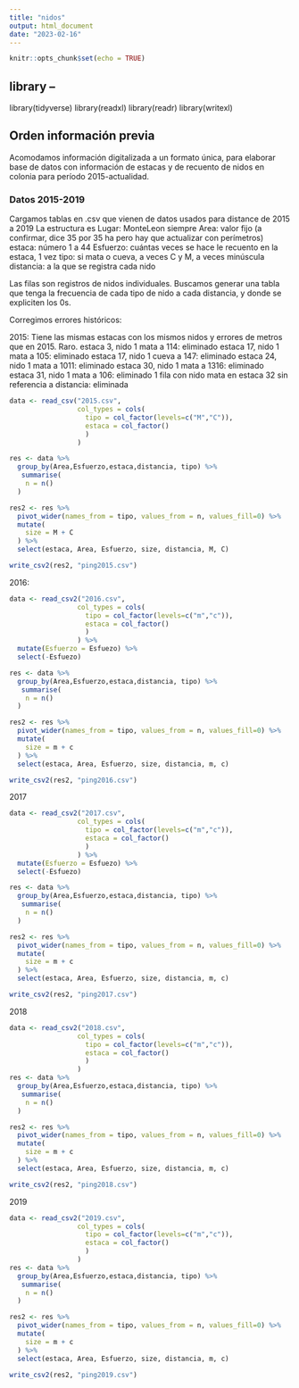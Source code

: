 ```yaml
---
title: "nidos"
output: html_document
date: "2023-02-16"
---
```


```r
knitr::opts_chunk$set(echo = TRUE)
```

## library --
library(tidyverse)
library(readxl)
library(readr)
library(writexl)


## Orden información previa
Acomodamos información digitalizada a un formato única, para elaborar base de datos con información de estacas y de recuento de nidos en colonia para período 2015-actualidad.

### Datos 2015-2019

Cargamos tablas en .csv que vienen de datos usados para distance de 2015 a 2019
La estructura es 
Lugar: MonteLeon siempre
Area: valor fijo (a confirmar, dice 35 por 35 ha pero hay que actualizar con perímetros)
estaca: número 1 a 44
Esfuerzo: cuántas veces se hace le recuento en la estaca, 1 vez
tipo: si mata o cueva, a veces C y M, a veces minúscula
distancia: a la que se registra cada nido

Las filas son registros de nidos individuales.
Buscamos generar una tabla que tenga la frecuencia de cada tipo de nido a cada distancia, y donde se expliciten los 0s.

Corregimos errores históricos:

2015: 
Tiene las mismas estacas con los mismos nidos y errores de metros que en 2015. Raro. 
estaca 3, nido 1 mata a 114: eliminado
estaca 17, nido 1 mata a 105: eliminado
estaca 17, nido 1 cueva a 147: eliminado
estaca 24, nido 1 mata a 1011: eliminado
estaca 30, nido 1 mata a 1316: eliminado
estaca 31, nido 1 mata a 106: eliminado
1 fila con nido mata en estaca 32 sin referencia a distancia: eliminada

```r
data <- read_csv("2015.csv", 
                 col_types = cols(
                   tipo = col_factor(levels=c("M","C")),
                   estaca = col_factor()
                   )
                 )

res <- data %>% 
  group_by(Area,Esfuerzo,estaca,distancia, tipo) %>% 
   summarise(
    n = n()
  )

res2 <- res %>% 
  pivot_wider(names_from = tipo, values_from = n, values_fill=0) %>% 
  mutate(
    size = M + C
  ) %>% 
  select(estaca, Area, Esfuerzo, size, distancia, M, C)

write_csv2(res2, "ping2015.csv")

```

2016:
```r
data <- read_csv2("2016.csv", 
                 col_types = cols(
                   tipo = col_factor(levels=c("m","c")),
                   estaca = col_factor()
                   )
                 ) %>% 
  mutate(Esfuerzo = Esfuezo) %>% 
  select(-Esfuezo)

res <- data %>% 
  group_by(Area,Esfuerzo,estaca,distancia, tipo) %>% 
   summarise(
    n = n()
  )

res2 <- res %>% 
  pivot_wider(names_from = tipo, values_from = n, values_fill=0) %>% 
  mutate(
    size = m + c
  ) %>% 
  select(estaca, Area, Esfuerzo, size, distancia, m, c)

write_csv2(res2, "ping2016.csv")
```

2017
```r

data <- read_csv2("2017.csv", 
                 col_types = cols(
                   tipo = col_factor(levels=c("m","c")),
                   estaca = col_factor()
                   )
                 ) %>%
  mutate(Esfuerzo = Esfuezo) %>% 
  select(-Esfuezo)

res <- data %>% 
  group_by(Area,Esfuerzo,estaca,distancia, tipo) %>% 
   summarise(
    n = n()
  )

res2 <- res %>% 
  pivot_wider(names_from = tipo, values_from = n, values_fill=0) %>% 
  mutate(
    size = m + c
  ) %>% 
  select(estaca, Area, Esfuerzo, size, distancia, m, c)

write_csv2(res2, "ping2017.csv")
```
2018
```r

data <- read_csv2("2018.csv", 
                 col_types = cols(
                   tipo = col_factor(levels=c("m","c")),
                   estaca = col_factor()
                   )
                 )
res <- data %>% 
  group_by(Area,Esfuerzo,estaca,distancia, tipo) %>% 
   summarise(
    n = n()
  )

res2 <- res %>% 
  pivot_wider(names_from = tipo, values_from = n, values_fill=0) %>% 
  mutate(
    size = m + c
  ) %>% 
  select(estaca, Area, Esfuerzo, size, distancia, m, c)

write_csv2(res2, "ping2018.csv")
```

2019
```r
data <- read_csv2("2019.csv", 
                 col_types = cols(
                   tipo = col_factor(levels=c("m","c")),
                   estaca = col_factor()
                   )
                 )
res <- data %>% 
  group_by(Area,Esfuerzo,estaca,distancia, tipo) %>% 
   summarise(
    n = n()
  )

res2 <- res %>% 
  pivot_wider(names_from = tipo, values_from = n, values_fill=0) %>% 
  mutate(
    size = m + c
  ) %>% 
  select(estaca, Area, Esfuerzo, size, distancia, m, c)

write_csv2(res2, "ping2019.csv")
```